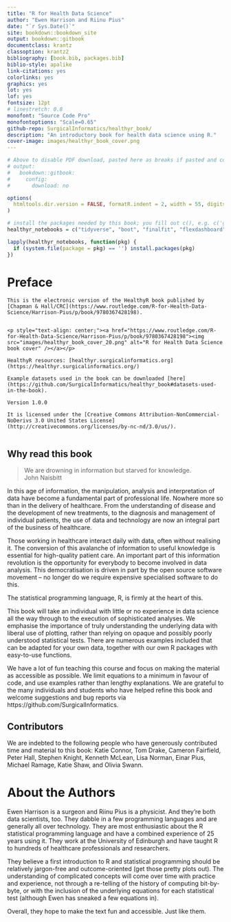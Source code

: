 ```yaml
--- 
title: "R for Health Data Science"
author: "Ewen Harrison and Riinu Pius"
date: "`r Sys.Date()`"
site: bookdown::bookdown_site
output: bookdown::gitbook
documentclass: krantz
classoption: krantz2
bibliography: [book.bib, packages.bib]
biblio-style: apalike
link-citations: yes
colorlinks: yes
graphics: yes
lot: yes
lof: yes
fontsize: 12pt
# linestretch: 0.8
monofont: "Source Code Pro"
monofontoptions: "Scale=0.65"
github-repo: SurgicalInformatics/healthyr_book/
description: "An introductory book for health data science using R."
cover-image: images/healthyr_book_cover.png
---
```


```r

# Above to disable PDF download, pasted here as breaks if pasted and commented out above:
# output:
#   bookdown::gitbook:
#     config:
#       download: no

options(
  htmltools.dir.version = FALSE, formatR.indent = 2, width = 55, digits = 4, tinytex.verbose = TRUE
)

# install the packages needed by this book; you fill out c(), e.g. c('ggplot2', 'dplyr')
healthyr_notebooks = c("tidyverse", "boot", "finalfit", "flexdashboard", "gapminder", "here", "kableExtra", "knitr", "remotes", "rmarkdown", "shiny", "survminer", "tinytex", "patchwork", "ggfortify")

lapply(healthyr_notebooks, function(pkg) {
  if (system.file(package = pkg) == '') install.packages(pkg)
})
```

# Preface {-}

```asis
This is the electronic version of the HealthyR book published by [Chapman & Hall/CRC](https://www.routledge.com/R-for-Health-Data-Science/Harrison-Pius/p/book/9780367428198).


<p style="text-align: center;"><a href="https://www.routledge.com/R-for-Health-Data-Science/Harrison-Pius/p/book/9780367428198"><img src="images/healthyr_book_cover_20.png" alt="R for Health Data Science book cover" /></a></p>
  
HealthyR resources: [healthyr.surgicalinformatics.org](https://healthyr.surgicalinformatics.org/)

Example datasets used in the book can be downloaded [here](https://github.com/SurgicalInformatics/healthyr_book#datasets-used-in-the-book).

Version 1.0.0

It is licensed under the [Creative Commons Attribution-NonCommercial-NoDerivs 3.0 United States License](http://creativecommons.org/licenses/by-nc-nd/3.0/us/).


```


## Why read this book {-}

> We are drowning in information but starved for knowledge.  
> John Naisbitt

In this age of information, the manipulation, analysis and interpretation of data have become a fundamental part of professional life. 
Nowhere more so than in the delivery of healthcare. 
From the understanding of disease and the development of new treatments, to the diagnosis and management of individual patients, the use of data and technology are now an integral part of the business of healthcare. 

Those working in healthcare interact daily with data, often without realising it. 
The conversion of this avalanche of information to useful knowledge is essential for high-quality patient care. 
An important part of this information revolution is the opportunity for everybody to become involved in data analysis. 
This democratisation is driven in part by the open source software movement – no longer do we require expensive specialised software to do this. 

The statistical programming language, R, is firmly at the heart of this. 

This book will take an individual with little or no experience in data science all the way through to the execution of sophisticated analyses. 
We emphasise the importance of truly understanding the underlying data with liberal use of plotting, rather than relying on opaque and possibly poorly understood statistical tests. 
There are numerous examples included that can be adapted for your own data, together with our own R packages with easy-to-use functions. 

We have a lot of fun teaching this course and focus on making the material as accessible as possible. 
We limit equations to a minimum in favour of code, and use examples rather than lengthy explanations. 
We are grateful to the many individuals and students who have helped refine this book and welcome suggestions and bug reports via https://github.com/SurgicalInformatics. 

\begin{flushright}
Ewen Harrison and Riinu Pius

Usher Institute

University of Edinburgh  
\end{flushright}


## Contributors {-}

We are indebted to the following people who have generously contributed time and material to this book: Katie Connor, Tom Drake, Cameron Fairfield, Peter Hall, Stephen Knight, Kenneth McLean, Lisa Norman, Einar Pius, Michael Ramage, Katie Shaw, and Olivia Swann.


# About the Authors {-}

Ewen Harrison is a surgeon and Riinu Pius is a physicist.
And they're both data scientists, too. 
They dabble in a few programming languages and are generally all over technology. 
They are most enthusiastic about the R statistical programming language and have a combined experience of 25 years using it.
They work at the University of Edinburgh and have taught R to hundreds of healthcare professionals and researchers.

They believe a first introduction to R and statistical programming should be relatively jargon-free and outcome-oriented (get those pretty plots out). 
The understanding of complicated concepts will come over time with practice and experience, not through a re-telling of the history of computing bit-by-byte, or with the inclusion of the underlying equations for each statistical test (although Ewen has sneaked a few equations in).

Overall, they hope to make the text fun and accessible. 
Just like them. 

\mainmatter
